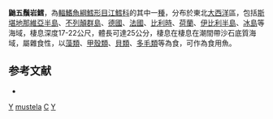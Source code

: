 {{Speciesbox
| taxon = Ciliata mustela
| binomial_authority = [[Linnaeus|Linnaeus]], 1758
| status = NE
| status_system = IUCN3.1
| synonyms = *''Ciliata glauca''<br /><small>Couch, 1832</small>
*''Couchia glauca''<br /><small>Couch, 1832</small>
*''Couchia minor''<br /><small>Linnaeus, 1758</small>
*''Gadus mustela''<br /><small>Linnaeus, 1758</small>
*''Gaidropsarus mustela''<br /><small>Linnaeus, 1758</small>
}}
'''鼬五鬚岩鱈'''，為[[輻鰭魚綱|輻鰭魚綱]][[鱈形目|鱈形目]][[江鱈科|江鱈科]]的其中一[[種|種]]，分布於東北[[大西洋|大西洋]]區，包括[[斯堪地那維亞半島|斯堪地那維亞半島]]、[[不列顛群島|不列顛群島]]、[[德國|德國]]、[[法國|法國]]、[[比利時|比利時]]、[[荷蘭|荷蘭]]、[[伊比利半島|伊比利半島]]、[[冰島|冰島]]等海域，棲息深度17-22公尺，體長可達25公分，棲息在棲息在潮間帶沙石底質海域，屬雜食性，以[[藻類|藻類]]、[[甲殼類|甲殼類]]、[[貝類|貝類]]、[[多毛類|多毛類]]等為食，可作為食用魚。

== 参考文献 ==
{{reflist}}
*{{FishBase_species|genus=Ciliata|species=mustela|year=2012|month=7}}

{{魚類小作品}}

{{Taxonbar}}
[[Category:食用魚|Y]]
[[Category:五鬚岩鱈屬|mustela]]
[[Category:1758年描述的魚類|C]]
[[Category:_卡尔·林奈命名的生物分类|Y]]